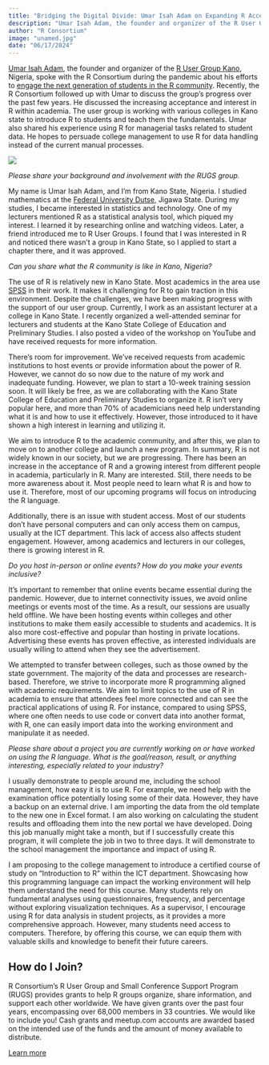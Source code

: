 ```yaml
---
title: "Bridging the Digital Divide: Umar Isah Adam on Expanding R Access for Kano, Nigeria Students"
description: "Umar Isah Adam, the founder and organizer of the R User Group Kano, Nigeria, spoke with the R Consortium during the pandemic about his efforts to engage the next generation of students in the R community."
author: "R Consortium"
image: "unamed.jpg"
date: "06/17/2024"
---
```



[Umar Isah Adam](https://www.linkedin.com/in/umar-isah-21b50074/), the founder and organizer of the [R User Group Kano](https://www.meetup.com/r-user-group-kano/), Nigeria, spoke with the R Consortium during the pandemic about his efforts to [engage the next generation of students in the R community](https://www.r-consortium.org/blog/2021/12/29/r-user-group-kano-nigeria-is-bringing-in-the-next-generation-of-students-to-the-r-community). Recently, the R Consortium followed up with Umar to discuss the group’s progress over the past few years. He discussed the increasing acceptance and interest in R within academia. The user group is working with various colleges in Kano state to introduce R to students and teach them the fundamentals. Umar also shared his experience using R for managerial tasks related to student data. He hopes to persuade college management to use R for data handling instead of the current manual processes.





![](unnamed.jpg )


_Please share your background and involvement with the RUGS group._

My name is Umar Isah Adam, and I’m from Kano State, Nigeria. I studied mathematics at the [Federal University Dutse](https://fud.edu.ng/), Jigawa State. During my studies, I became interested in statistics and technology. One of my lecturers mentioned R as a statistical analysis tool, which piqued my interest. I learned it by researching online and watching videos. Later, a friend introduced me to R User Groups. I found that I was interested in R and noticed there wasn’t a group in Kano State, so I applied to start a chapter there, and it was approved.

_Can you share what the R community is like in Kano, Nigeria? _

The use of R is relatively new in Kano State. Most academics in the area use [SPSS](https://www.ibm.com/products/spss-statistics) in their work. It makes it challenging for R to gain traction in this environment. Despite the challenges, we have been making progress with the support of our user group. Currently, I work as an assistant lecturer at a college in Kano State. I recently organized a well-attended seminar for lecturers and students at the Kano State College of Education and Preliminary Studies. I also posted a video of the workshop on YouTube and have received requests for more information.

There’s room for improvement. We’ve received requests from academic institutions to host events or provide information about the power of R. However, we cannot do so now due to the nature of my work and inadequate funding. However, we plan to start a 10-week training session soon. It will likely be free, as we are collaborating with the Kano State College of Education and Preliminary Studies to organize it. R isn’t very popular here, and more than 70% of academicians need help understanding what it is and how to use it effectively. However, those introduced to it have shown a high interest in learning and utilizing it.

We aim to introduce R to the academic community, and after this, we plan to move on to another college and launch a new program. In summary, R is not widely known in our society, but we are progressing. There has been an increase in the acceptance of R and a growing interest from different people in academia, particularly in R. Many are interested. Still, there needs to be more awareness about it. Most people need to learn what R is and how to use it. Therefore, most of our upcoming programs will focus on introducing the R language.

Additionally, there is an issue with student access. Most of our students don’t have personal computers and can only access them on campus, usually at the ICT department. This lack of access also affects student engagement. However, among academics and lecturers in our colleges, there is growing interest in R.

_Do you host in-person or online events? How do you make your events inclusive? _

It’s important to remember that online events became essential during the pandemic. However, due to internet connectivity issues, we avoid online meetings or events most of the time. As a result, our sessions are usually held offline. We have been hosting events within colleges and other institutions to make them easily accessible to students and academics. It is also more cost-effective and popular than hosting in private locations. Advertising these events has proven effective, as interested individuals are usually willing to attend when they see the advertisement. 

We attempted to transfer between colleges, such as those owned by the state government. The majority of the data and processes are research-based. Therefore, we strive to incorporate more R programming aligned with academic requirements. We aim to limit topics to the use of R in academia to ensure that attendees feel more connected and can see the practical applications of using R. For instance, compared to using SPSS, where one often needs to use code or convert data into another format, with R, one can easily import data into the working environment and manipulate it as needed.

_Please share about a project you are currently working on or have worked on using the R language. What is the goal/reason, result, or anything interesting, especially related to your industry?_

I usually demonstrate to people around me, including the school management, how easy it is to use R. For example, we need help with the examination office potentially losing some of their data. However, they have a backup on an external drive. I am importing the data from the old template to the new one in Excel format. I am also working on calculating the student results and offloading them into the new portal we have developed. Doing this job manually might take a month, but if I successfully create this program, it will complete the job in two to three days. It will demonstrate to the school management the importance and impact of using R.

I am proposing to the college management to introduce a certified course of study on “Introduction to R” within the ICT department. Showcasing how this programming language can impact the working environment will help them understand the need for this course. Many students rely on fundamental analyses using questionnaires, frequency, and percentage without exploring visualization techniques. As a supervisor, I encourage using R for data analysis in student projects, as it provides a more comprehensive approach. However, many students need access to computers. Therefore, by offering this course, we can equip them with valuable skills and knowledge to benefit their future careers.


## **How do I Join?**

R Consortium’s R User Group and Small Conference Support Program (RUGS) provides grants to help R groups organize, share information, and support each other worldwide. We have given grants over the past four years, encompassing over 68,000 members in 33 countries. We would like to include you! Cash grants and meetup.com accounts are awarded based on the intended use of the funds and the amount of money available to distribute.

[Learn more](https://www.r-consortium.org/all-projects/r-user-group-support-program)


